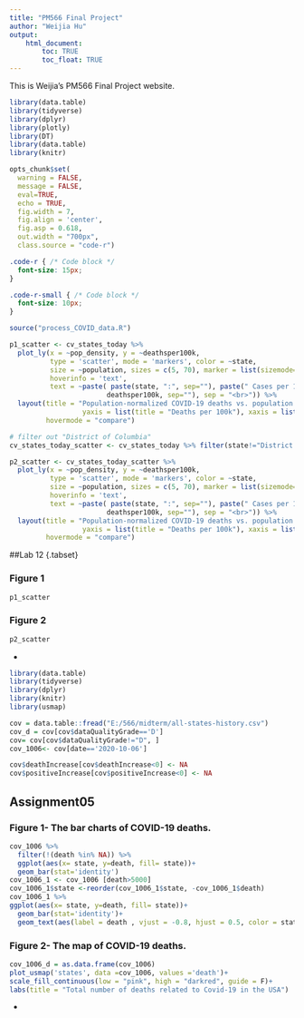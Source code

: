```yaml
---
title: "PM566 Final Project"
author: "Weijia Hu"
output: 
    html_document:
        toc: TRUE
        toc_float: TRUE
---
```


This is Weijia's PM566 Final Project website.


```r
library(data.table)
library(tidyverse)
library(dplyr)
library(plotly)
library(DT)
library(data.table)
library(knitr)

opts_chunk$set(
  warning = FALSE,
  message = FALSE,
  eval=TRUE,
  echo = TRUE,
  fig.width = 7, 
  fig.align = 'center',
  fig.asp = 0.618,
  out.width = "700px",
  class.source = "code-r")

```

```css
.code-r { /* Code block */
  font-size: 15px;
}

.code-r-small { /* Code block */
  font-size: 10px;
}
```

```r
source("process_COVID_data.R")
```

```r

p1_scatter <- cv_states_today %>% 
  plot_ly(x = ~pop_density, y = ~deathsper100k,
          type = 'scatter', mode = 'markers', color = ~state,
          size = ~population, sizes = c(5, 70), marker = list(sizemode='diameter', opacity=0.5),
          hoverinfo = 'text',
          text = ~paste( paste(state, ":", sep=""), paste(" Cases per 100k: ", per100k, sep="") , paste(" Deaths per 100k: ",
                        deathsper100k, sep=""), sep = "<br>")) %>%
  layout(title = "Population-normalized COVID-19 deaths vs. population density",
                  yaxis = list(title = "Deaths per 100k"), xaxis = list(title = "Population Density"),
         hovermode = "compare")

# filter out "District of Columbia"
cv_states_today_scatter <- cv_states_today %>% filter(state!="District of Columbia")

p2_scatter <- cv_states_today_scatter %>% 
  plot_ly(x = ~pop_density, y = ~deathsper100k,
          type = 'scatter', mode = 'markers', color = ~state,
          size = ~population, sizes = c(5, 70), marker = list(sizemode='diameter', opacity=0.5),
          hoverinfo = 'text',
          text = ~paste( paste(state, ":", sep=""), paste(" Cases per 100k: ", per100k, sep="") , paste(" Deaths per 100k: ",
                        deathsper100k, sep=""), sep = "<br>")) %>%
  layout(title = "Population-normalized COVID-19 deaths vs. population density",
                  yaxis = list(title = "Deaths per 100k"), xaxis = list(title = "Population Density"),
         hovermode = "compare")
```

##Lab 12 {.tabset}

### Figure 1

```r
p1_scatter
```

### Figure 2

```r
p2_scatter
```

{-}

```r
library(data.table)
library(tidyverse)
library(dplyr)
library(knitr)
library(usmap)
```

```r
cov = data.table::fread("E:/566/midterm/all-states-history.csv")
cov_d = cov[cov$dataQualityGrade=='D']
cov= cov[cov$dataQualityGrade!="D", ]
cov_1006<- cov[date=='2020-10-06']
```

```r
cov$deathIncrease[cov$deathIncrease<0] <- NA
cov$positiveIncrease[cov$positiveIncrease<0] <- NA
```

## Assignment05 {.tabset}

### Figure 1- The bar charts of COVID-19 deaths.
```r
cov_1006 %>%
  filter(!(death %in% NA)) %>%
  ggplot(aes(x= state, y=death, fill= state))+
  geom_bar(stat='identity')
cov_1006_1 <- cov_1006 [death>5000]
cov_1006_1$state <-reorder(cov_1006_1$state, -cov_1006_1$death)
cov_1006_1 %>%
ggplot(aes(x= state, y=death, fill= state))+
  geom_bar(stat='identity')+
  geom_text(aes(label = death , vjust = -0.8, hjust = 0.5, color = state)) 
```

### Figure 2- The map of COVID-19 deaths.

```r
cov_1006_d = as.data.frame(cov_1006)
plot_usmap('states', data =cov_1006, values ='death')+
scale_fill_continuous(low = "pink", high = "darkred", guide = F)+
labs(title = "Total number of deaths related to Covid-19 in the USA")
```
{-}